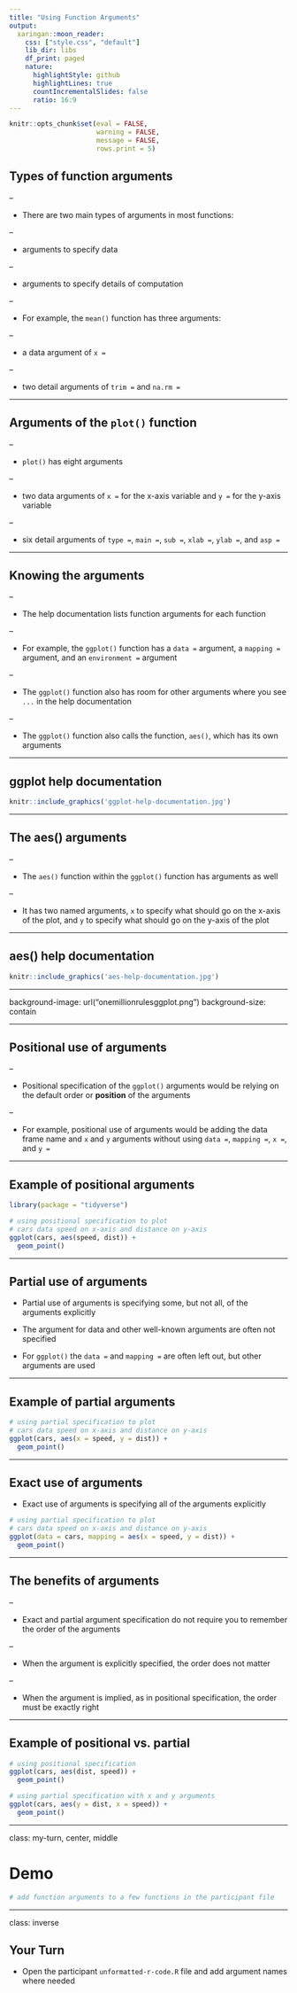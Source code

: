 ```yaml
---
title: "Using Function Arguments"
output:
  xaringan::moon_reader:
    css: ["style.css", "default"]
    lib_dir: libs
    df_print: paged
    nature:
      highlightStyle: github
      highlightLines: true
      countIncrementalSlides: false
      ratio: 16:9
---
```


```r
knitr::opts_chunk$set(eval = FALSE, 
                      warning = FALSE,
                      message = FALSE,
                      rows.print = 5)
```

## Types of function arguments

--

* There are two main types of arguments in most functions:

--

  + arguments to specify data 

--
  
  + arguments to specify details of computation  

--
    
* For example, the `mean()` function has three arguments: 

--

  + a data argument of `x = `

--
  
  + two detail arguments of `trim = ` and `na.rm = `
    
---

## Arguments of the `plot()` function

--
    
* `plot()` has eight arguments

--

  + two data arguments of `x =` for the x-axis variable and `y =` for the y-axis variable

--

  + six detail arguments of `type =`, `main =`, `sub =`, `xlab =`, `ylab =`, and `asp =`
    
---

## Knowing the arguments

--

* The help documentation lists function arguments for each function 

--

* For example, the `ggplot()` function has a `data = ` argument, a `mapping = ` argument, and an `environment = ` argument

--

* The `ggplot()` function also has room for other arguments where you see `...` in the help documentation

--

* The `ggplot()` function also calls the function, `aes()`, which has its own arguments


---

## ggplot help documentation

```r
knitr::include_graphics('ggplot-help-documentation.jpg')
```


---

## The aes() arguments 

--

* The `aes()` function within the `ggplot()` function has arguments as well

--

* It has two named arguments, `x` to specify what should go on the x-axis of the plot, and `y` to specify what should go on the y-axis of the plot

---

## aes() help documentation

```r
knitr::include_graphics('aes-help-documentation.jpg')
```


---

background-image: url("onemillionrulesggplot.png")
background-size: contain

<span role="img" aria-label="Slide background shows: Tweet screenshot showing a lot of histograms with a caption about remembering all 1 million rules for ggplot"></span>

---

## Positional use of arguments 

--

* Positional specification of the `ggplot()` arguments would be relying on the default order or **position** of the arguments

--

* For example, positional use of arguments would be adding the data frame name and `x` and `y` arguments without using `data = `, `mapping =`, `x =`, and `y = `

---

## Example of positional arguments

```r
library(package = "tidyverse")

# using positional specification to plot
# cars data speed on x-axis and distance on y-axis
ggplot(cars, aes(speed, dist)) +
  geom_point()
```

---

## Partial use of arguments

* Partial use of arguments is specifying some, but not all, of the arguments explicitly 

* The argument for data and other well-known arguments are often not specified 

* For `ggplot()` the `data =` and `mapping =` are often left out, but other arguments are used

---

## Example of partial arguments

```r
# using partial specification to plot
# cars data speed on x-axis and distance on y-axis
ggplot(cars, aes(x = speed, y = dist)) +
  geom_point()
```

---

## Exact use of arguments

* Exact use of arguments is specifying all of the arguments explicitly

```r
# using partial specification to plot
# cars data speed on x-axis and distance on y-axis
ggplot(data = cars, mapping = aes(x = speed, y = dist)) +
  geom_point()
```

---

## The benefits of arguments

--

* Exact and partial argument specification do not require you to remember the order of the arguments 

--

* When the argument is explicitly specified, the order does not matter

--

* When the argument is implied, as in positional specification, the order must be exactly right

---

## Example of positional vs. partial 

```r
# using positional specification
ggplot(cars, aes(dist, speed)) +
  geom_point()

# using partial specification with x and y arguments
ggplot(cars, aes(y = dist, x = speed)) +
  geom_point()
```

---

class: my-turn, center, middle

# Demo

```r
# add function arguments to a few functions in the participant file
```


---

class: inverse

## Your Turn

* Open the participant `unformatted-r-code.R` file and add argument names where needed

